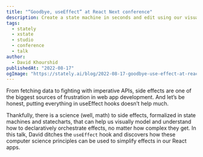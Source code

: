 ```yaml
---
title: "“Goodbye, useEffect” at React Next conference"
description: Create a state machine in seconds and edit using our visual editor.
tags:
  - stately
  - xstate
  - studio
  - conference
  - talk
author:
  - David Khourshid
publishedAt: "2022-08-17"
ogImage: "https://stately.ai/blog/2022-08-17-goodbye-use-effect-at-react-next.png"
---
```


From fetching data to fighting with imperative APIs, side effects are one of the biggest sources of frustration in web app development. And let’s be honest, putting everything in useEffect hooks doesn’t help much. 

Thankfully, there is a science (well, math) to side effects, formalized in state machines and statecharts, that can help us visually model and understand how to declaratively orchestrate effects, no matter how complex they get. In this talk, David ditches the `useEffect` hook and discovers how these computer science principles can be used to simplify effects in our React apps.

<Youtube id="RW9TVhmxu6Q" />